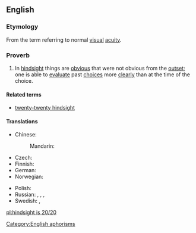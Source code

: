 ==English==

===Etymology===
From the term {{term|20/20}} referring to normal [[visual]] [[acuity]].

===Proverb===
{{head|en|proverb|head=[[hindsight]] [[is]] [[20/20]]}}

# {{context|idiomatic|lang=en}} In [[hindsight]] things are [[obvious]] that were not obvious from the [[outset]]; one is able to [[evaluate]] past [[choice]]s more [[clearly]] than at the time of the choice.

====Related terms====
* [[twenty-twenty hindsight]]

====Translations====
{{trans-top|in hindsight things are obvious that were not obvious from the outset}}
* Chinese:
*: Mandarin: {{t|cmn|吃一塹，長一智|tr=chīyīqiàn, zhǎngyīzhì|sc=Hani}}{{t|cmn|吃一堑，长一智|tr=chīyīqiàn, zhǎngyīzhì|sc=Hani}} {{qualifier|lit: falling in a moat makes you all the wiser}}
* Czech: {{t|cs|po bitvě je každý generál}}
* Finnish: {{t|fi|jälkiviisaus}} {{t+|fi|on}} {{t|fi|helppoa}}
* German: {{t|de|Hinterher ist man immer klüger.}}
* Norwegian: {{t|no|det er lett å være etterpåklok}}
{{trans-mid}}
* Polish: {{t+|pl|mądry Polak po szkodzie}}
* Russian: {{t|ru|за́дним умо́м всяк кре́пок}} {{qualifier|everyone is strong by one's hindmind}}, {{t|ru|пото́м и Семён умён|sc=Cyrl}} {{qualifier|afterwards, even Semyon is wise}}, {{t|ru|догада́лся, как проигра́лся|sc=Cyrl}} {{qualifier|(he) guessed it after (he) lost}}, {{t|ru|гром не грянет, мужик не перекрестится|alt=(пока́) гром не гря́нет, мужи́к не перекре́стится|sc=Cyrl}} {{qualifier|until it thunders the man won't cross himself}}
* Swedish: {{t|sv|efterklokhet}}, {{t|sv|det är lätt att vara efterklok}}
{{trans-bottom}}

[[Category:English aphorisms]]

[[pl:hindsight is 20/20]]